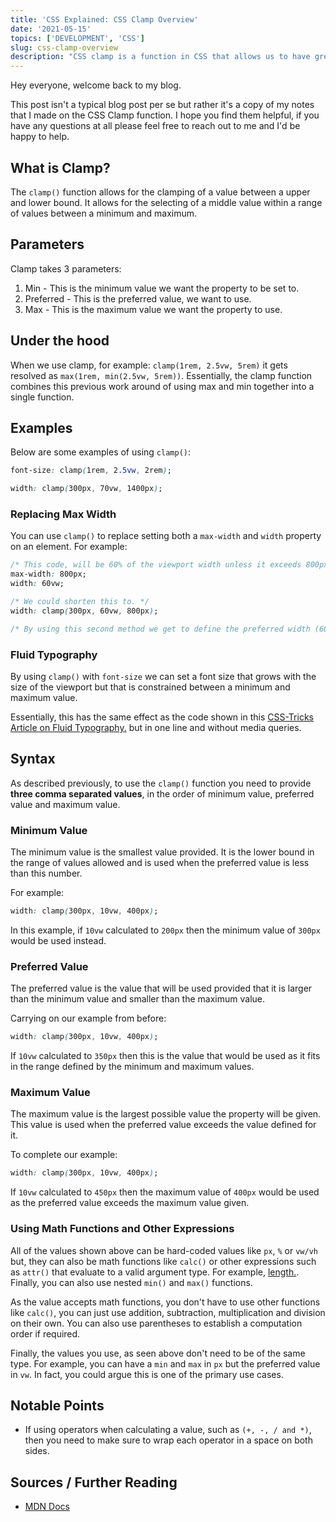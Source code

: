 ```yaml
---
title: 'CSS Explained: CSS Clamp Overview'
date: '2021-05-15'
topics: ['DEVELOPMENT', 'CSS']
slug: css-clamp-overview
description: "CSS clamp is a function in CSS that allows us to have greater dynamic control over the values we use in our styles, here's what you need to know about it."
---
```


Hey everyone, welcome back to my blog.

This post isn't a typical blog post per se but rather it's a copy of my notes that I made on the CSS Clamp function. I hope you find them helpful, if you have any questions at all please feel free to reach out to me and I'd be happy to help.

## What is Clamp?

The `clamp()` function allows for the clamping of a value between a upper and lower bound. It allows for the selecting of a middle value within a range of values between a minimum and maximum.

## Parameters

Clamp takes 3 parameters:

1. Min - This is the minimum value we want the property to be set to.
2. Preferred - This is the preferred value, we want to use.
3. Max - This is the maximum value we want the property to use.

## Under the hood

When we use clamp, for example: `clamp(1rem, 2.5vw, 5rem)` it gets resolved as `max(1rem, min(2.5vw, 5rem))`. Essentially, the clamp function combines this previous work around of using max and min together into a single function.

## Examples

Below are some examples of using `clamp()`:

```CSS
font-size: clamp(1rem, 2.5vw, 2rem);

width: clamp(300px, 70vw, 1400px);
```

### Replacing Max Width

You can use `clamp()` to replace setting both a `max-width` and `width` property on an element. For example:

```css
/* This code, will be 60% of the viewport width unless it exceeds 800px */
max-width: 800px;
width: 60vw;

/* We could shorten this to. */
width: clamp(300px, 60vw, 800px);

/* By using this second method we get to define the preferred width (60vw) but also get to define a min and max width. All in one line! */
```

### Fluid Typography

By using `clamp()` with `font-size` we can set a font size that grows with the size of the viewport but that is constrained between a minimum and maximum value.

Essentially, this has the same effect as the code shown in this [CSS-Tricks Article on Fluid Typography.](https://css-tricks.com/snippets/css/fluid-typography/) but in one line and without media queries.

## Syntax

As described previously, to use the `clamp()` function you need to provide **three comma separated values**, in the order of minimum value, preferred value and maximum value.

### Minimum Value

The minimum value is the smallest value provided. It is the lower bound in the range of values allowed and is used when the preferred value is less than this number.

For example:

```css
width: clamp(300px, 10vw, 400px);
```

In this example, if `10vw` calculated to `200px` then the minimum value of `300px` would be used instead.

### Preferred Value

The preferred value is the value that will be used provided that it is larger than the minimum value and smaller than the maximum value.

Carrying on our example from before:

```css
width: clamp(300px, 10vw, 400px);
```

If `10vw` calculated to `350px` then this is the value that would be used as it fits in the range defined by the minimum and maximum values.

### Maximum Value

The maximum value is the largest possible value the property will be given. This value is used when the preferred value exceeds the value defined for it.

To complete our example:

```css
width: clamp(300px, 10vw, 400px);
```

If `10vw` calculated to `450px` then the maximum value of `400px` would be used as the preferred value exceeds the maximum value given.

### Using Math Functions and Other Expressions

All of the values shown above can be hard-coded values like `px`, `%` or `vw/vh` but, they can also be math functions like `calc()` or other expressions such as `attr()` that evaluate to a valid argument type. For example, [length.](https://developer.mozilla.org/en-US/docs/Web/CSS/length). Finally, you can also use nested `min()` and `max()` functions.

As the value accepts math functions, you don't have to use other functions like `calc()`, you can just use addition, subtraction, multiplication and division on their own. You can also use parentheses to establish a computation order if required.

Finally, the values you use, as seen above don't need to be of the same type. For example, you can have a `min` and `max` in `px` but the preferred value in `vw`. In fact, you could argue this is one of the primary use cases.

## Notable Points

- If using operators when calculating a value, such as `(+, -, / and *)`, then you need to make sure to wrap each operator in a space on both sides.

## Sources / Further Reading

- [MDN Docs](<https://developer.mozilla.org/en-US/docs/Web/CSS/clamp()>)

